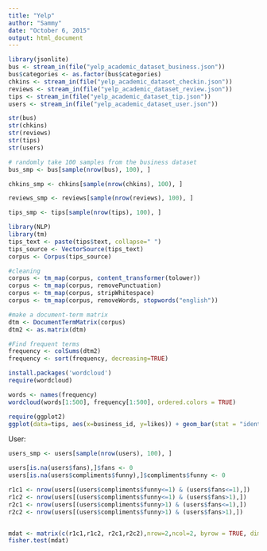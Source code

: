 ```yaml
---
title: "Yelp"
author: "Sammy"
date: "October 6, 2015"
output: html_document
---
```


```r
library(jsonlite)
bus <- stream_in(file("yelp_academic_dataset_business.json"))
bus$categories <- as.factor(bus$categories)
chkins <- stream_in(file("yelp_academic_dataset_checkin.json"))
reviews <- stream_in(file("yelp_academic_dataset_review.json"))
tips <- stream_in(file("yelp_academic_dataset_tip.json"))
users <- stream_in(file("yelp_academic_dataset_user.json"))

str(bus)
str(chkins)
str(reviews)
str(tips)
str(users)


```


```r
# randomly take 100 samples from the business dataset
bus_smp <- bus[sample(nrow(bus), 100), ]

```


```r
chkins_smp <- chkins[sample(nrow(chkins), 100), ]

```

```r
reviews_smp <- reviews[sample(nrow(reviews), 100), ]
```

```r
tips_smp <- tips[sample(nrow(tips), 100), ]

library(NLP)
library(tm)
tips_text <- paste(tips$text, collapse=" ")
tips_source <- VectorSource(tips_text)
corpus <- Corpus(tips_source)

#cleaning
corpus <- tm_map(corpus, content_transformer(tolower))
corpus <- tm_map(corpus, removePunctuation)
corpus <- tm_map(corpus, stripWhitespace)
corpus <- tm_map(corpus, removeWords, stopwords("english"))

#make a document-term matrix
dtm <- DocumentTermMatrix(corpus)
dtm2 <- as.matrix(dtm)

#Find frequent terms
frequency <- colSums(dtm2)
frequency <- sort(frequency, decreasing=TRUE)

install.packages('wordcloud')
require(wordcloud)

words <- names(frequency)
wordcloud(words[1:500], frequency[1:500], ordered.colors = TRUE)

require(ggplot2)
ggplot(data=tips, aes(x=business_id, y=likes)) + geom_bar(stat = "identity")

```

User:
```r
users_smp <- users[sample(nrow(users), 100), ]

users[is.na(users$fans),]$fans <- 0
users[is.na(users$compliments$funny),]$compliments$funny <- 0

r1c1 <- nrow(users[(users$compliments$funny<=1) & (users$fans<=1),])
r1c2 <- nrow(users[(users$compliments$funny<=1) & (users$fans>1),])
r2c1 <- nrow(users[(users$compliments$funny>1) & (users$fans<=1),])
r2c2 <- nrow(users[(users$compliments$funny>1) & (users$fans>1),])


mdat <- matrix(c(r1c1,r1c2, r2c1,r2c2),nrow=2,ncol=2, byrow = TRUE, dimnames = list(c("funny<=1","funny>1"),c("fans<=1","fans>1")))
fisher.test(mdat)

```



